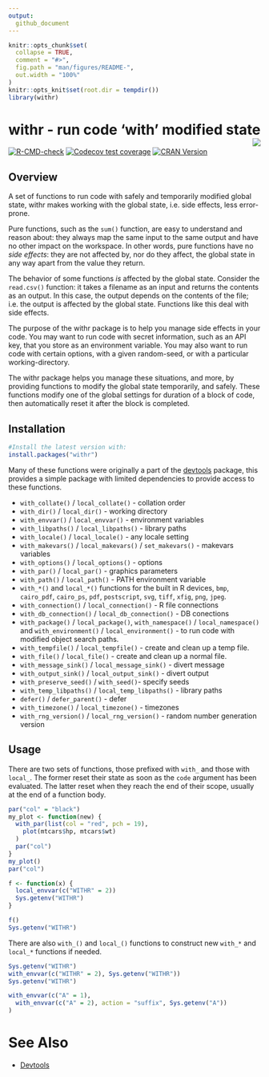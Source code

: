 ```yaml
---
output:
  github_document
---
```


<!-- README.md is generated from README.Rmd. Please edit that file -->

```r
knitr::opts_chunk$set(
  collapse = TRUE,
  comment = "#>",
  fig.path = "man/figures/README-",
  out.width = "100%"
)
knitr::opts_knit$set(root.dir = tempdir())
library(withr)
```

# withr - run code 'with' modified state <img src="man/figures/logo.png" align="right" />

<!-- badges: start -->
[![R-CMD-check](https://github.com/r-lib/withr/workflows/R-CMD-check/badge.svg)](https://github.com/r-lib/withr/actions)
[![Codecov test coverage](https://codecov.io/gh/r-lib/withr/branch/master/graph/badge.svg)](https://codecov.io/gh/r-lib/withr?branch=master)
[![CRAN Version](https://www.r-pkg.org/badges/version/withr)](https://www.r-pkg.org/pkg/withr)
<!-- badges: end -->

## Overview

A set of functions to run code with safely and temporarily modified global state, withr makes working with the global state, i.e. side effects, less error-prone. 

Pure functions, such as the `sum()` function, are easy to understand and reason about: they always map the same input to the same output and have no other impact on the workspace. In other words, pure functions have no *side effects*: they are not affected by, nor do they affect, the global state in any way apart from the value they return. 

The behavior of some functions *is* affected by the global state. Consider the `read.csv()` function: it takes a filename as an input and returns the contents as an output. In this case, the output depends on the contents of the file; i.e. the output is affected by the global state. Functions like this deal with side effects.

The purpose of the withr package is to help you manage side effects in your code. You may want to run code with secret information, such as an API key, that you store as an environment variable. You may also want to run code with certain options, with a given random-seed, or with a particular working-directory. 

The withr package helps you manage these situations, and more, by providing functions to modify the global state temporarily, and safely. These functions modify one of the global settings for duration of a block of code, then automatically reset it after the block is completed.

## Installation

```r
#Install the latest version with:
install.packages("withr")
```

Many of these functions were originally a part of the [devtools][] package,
this provides a simple package with limited dependencies to provide access to
these functions.

- `with_collate()` / `local_collate()` - collation order
- `with_dir()` / `local_dir()` - working directory
- `with_envvar()` / `local_envvar()` - environment variables
- `with_libpaths()` / `local_libpaths()` - library paths
- `with_locale()` / `local_locale()` - any locale setting
- `with_makevars()` / `local_makevars()` / `set_makevars()` - makevars variables
- `with_options()` / `local_options()` - options
- `with_par()` / `local_par()` - graphics parameters
- `with_path()` / `local_path()` - PATH environment variable
- `with_*()` and `local_*()` functions for the built in R devices, `bmp`,
  `cairo_pdf`, `cairo_ps`, `pdf`, `postscript`, `svg`, `tiff`, `xfig`, `png`,
  `jpeg`.
- `with_connection()` / `local_connection()` - R file connections
- `with_db_connection()` / `local_db_connection()` - DB conections
- `with_package()` / `local_package()`, `with_namespace()` / `local_namespace()` and `with_environment()` / `local_environment()` - to run code
  with modified object search paths.
- `with_tempfile()` / `local_tempfile()` - create and clean up a temp file.
- `with_file()` / `local_file()` - create and clean up a normal file.
- `with_message_sink()` / `local_message_sink()` - divert message
- `with_output_sink()` / `local_output_sink()` - divert output
- `with_preserve_seed()` / `with_seed()`- specify seeds 
- `with_temp_libpaths()` / `local_temp_libpaths()` - library paths
- `defer()` / `defer_parent()` - defer
- `with_timezone()` / `local_timezone()` - timezones
- `with_rng_version()` / `local_rng_version()` - random number generation version


## Usage

There are two sets of functions, those prefixed with `with_` and those
with `local_`. The former reset their state as soon as the `code` argument has
been evaluated. The latter reset when they reach the end of their scope,
usually at the end of a function body.

```r
par("col" = "black")
my_plot <- function(new) {
  with_par(list(col = "red", pch = 19),
    plot(mtcars$hp, mtcars$wt)
  )
  par("col")
}
my_plot()
par("col")

f <- function(x) {
  local_envvar(c("WITHR" = 2))
  Sys.getenv("WITHR")
}

f()
Sys.getenv("WITHR")
```


There are also `with_()` and `local_()` functions to construct new `with_*`
and `local_*` functions if needed.
```r
Sys.getenv("WITHR")
with_envvar(c("WITHR" = 2), Sys.getenv("WITHR"))
Sys.getenv("WITHR")

with_envvar(c("A" = 1),
  with_envvar(c("A" = 2), action = "suffix", Sys.getenv("A"))
)
```


# See Also #
- [Devtools][devtools]

[devtools]: https://github.com/r-lib/devtools
